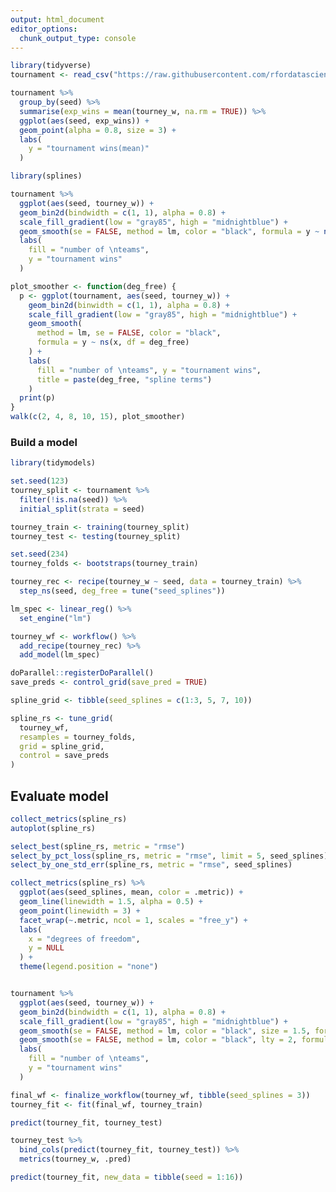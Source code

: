 ```yaml
---
output: html_document
editor_options: 
  chunk_output_type: console
---
```

```r
library(tidyverse)
tournament <- read_csv("https://raw.githubusercontent.com/rfordatascience/tidytuesday/master/data/2020/2020-10-06/tournament.csv")
```

```r
tournament %>% 
  group_by(seed) %>% 
  summarise(exp_wins = mean(tourney_w, na.rm = TRUE)) %>% 
  ggplot(aes(seed, exp_wins)) +
  geom_point(alpha = 0.8, size = 3) +
  labs(
    y = "tournament wins(mean)"
  )
```

```r
library(splines)

tournament %>% 
  ggplot(aes(seed, tourney_w)) +
  geom_bin2d(bindwidth = c(1, 1), alpha = 0.8) +
  scale_fill_gradient(low = "gray85", high = "midnightblue") +
  geom_smooth(se = FALSE, method = lm, color = "black", formula = y ~ ns(x, df = 4)) +
  labs(
    fill = "number of \nteams",
    y = "tournament wins"
  )
```

```r
plot_smoother <- function(deg_free) {
  p <- ggplot(tournament, aes(seed, tourney_w)) +
    geom_bin2d(binwidth = c(1, 1), alpha = 0.8) +
    scale_fill_gradient(low = "gray85", high = "midnightblue") +
    geom_smooth(
      method = lm, se = FALSE, color = "black",
      formula = y ~ ns(x, df = deg_free)
    ) +
    labs(
      fill = "number of \nteams", y = "tournament wins",
      title = paste(deg_free, "spline terms")
    )
  print(p)
}
walk(c(2, 4, 8, 10, 15), plot_smoother)

```
### Build a model
```r
library(tidymodels)

set.seed(123)
tourney_split <- tournament %>% 
  filter(!is.na(seed)) %>% 
  initial_split(strata = seed)

tourney_train <- training(tourney_split)
tourney_test <- testing(tourney_split)
```

```r
set.seed(234)
tourney_folds <- bootstraps(tourney_train)
```

```r
tourney_rec <- recipe(tourney_w ~ seed, data = tourney_train) %>% 
  step_ns(seed, deg_free = tune("seed_splines"))
```

```r
lm_spec <- linear_reg() %>%
  set_engine("lm")

tourney_wf <- workflow() %>% 
  add_recipe(tourney_rec) %>% 
  add_model(lm_spec)
```

```r
doParallel::registerDoParallel()
save_preds <- control_grid(save_pred = TRUE)

spline_grid <- tibble(seed_splines = c(1:3, 5, 7, 10))

spline_rs <- tune_grid(
  tourney_wf,
  resamples = tourney_folds,
  grid = spline_grid,
  control = save_preds
)
```
## Evaluate model
```r
collect_metrics(spline_rs)
autoplot(spline_rs)

select_best(spline_rs, metric = "rmse")
select_by_pct_loss(spline_rs, metric = "rmse", limit = 5, seed_splines)
select_by_one_std_err(spline_rs, metric = "rmse", seed_splines)
```

```r
collect_metrics(spline_rs) %>% 
  ggplot(aes(seed_splines, mean, color = .metric)) +
  geom_line(linewidth = 1.5, alpha = 0.5) +
  geom_point(linewidth = 3) +
  facet_wrap(~.metric, ncol = 1, scales = "free_y") +
  labs(
    x = "degrees of freedom",
    y = NULL
  ) +
  theme(legend.position = "none")


tournament %>% 
  ggplot(aes(seed, tourney_w)) +
  geom_bin2d(bindwidth = c(1, 1), alpha = 0.8) +
  scale_fill_gradient(low = "gray85", high = "midnightblue") +
  geom_smooth(se = FALSE, method = lm, color = "black", size = 1.5, formula = y ~ ns(x, df = 4)) +
  geom_smooth(se = FALSE, method = lm, color = "black", lty = 2, formula = y ~ ns(x, df = 10)) +
  labs(
    fill = "number of \nteams",
    y = "tournament wins"
  )
```

```r
final_wf <- finalize_workflow(tourney_wf, tibble(seed_splines = 3))
tourney_fit <- fit(final_wf, tourney_train)

predict(tourney_fit, tourney_test)
```

```r
tourney_test %>% 
  bind_cols(predict(tourney_fit, tourney_test)) %>% 
  metrics(tourney_w, .pred)
```

```r
predict(tourney_fit, new_data = tibble(seed = 1:16))
```














